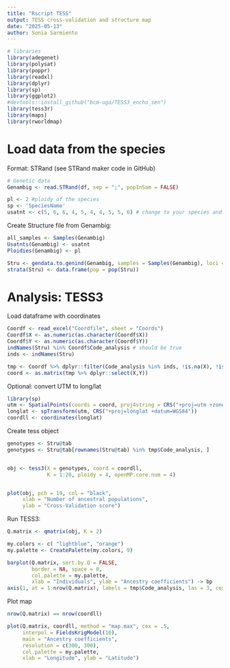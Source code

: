 ---
title: "Rscript TESS"
output: TESS cross-validation and structure map
date: "2025-05-13"
author: Sonia Sarmiento
---

```{r setup, include=FALSE}
# libraries
library(adegenet)
library(polysat)
library(poppr)
library(readxl)
library(dplyr)
library(sp)
library(ggplot2)
#devtools::install_github("bcm-uga/TESS3_encho_sen")
library(tess3r)
library(maps)
library(rworldmap)
```



# Load data from the species 
Format: STRand (see STRand maker code in GitHub)

```{r}
# Genetic data
Genambig <- read.STRand(df, sep = ";", popInSam = FALSE)

pl <- 2 #ploidy of the species
sp <- 'SpeciesName'
usatnt <- c(5, 6, 6, 4, 5, 4, 4, 5, 5, 6) # change to your species and number of loci

```

Create Structure file from Genambig:
```{r Create input}
all_samples <- Samples(Genambig)
Usatnts(Genambig) <- usatnt
Ploidies(Genambig) <- pl

Stru <- gendata.to.genind(Genambig, samples = Samples(Genambig), loci = Loci(Genambig))
strata(Stru) <- data.frame(pop = pop(Stru))

```



#  Analysis: TESS3

Load dataframe with coordinates
```{r Get coords}
Coordf <- read_excel("Coordfile", sheet = "Coords") 
Coordf$X <- as.numeric(as.character(Coordf$X))
Coordf$Y <- as.numeric(as.character(Coordf$Y))
indNames(Stru) %in% Coordf$Code_analysis # should be true
inds <- indNames(Stru)

tmp <- Coordf %>% dplyr::filter(Code_analysis %in% inds, !is.na(X), !is.na(Y)) 
coord <- as.matrix(tmp %>% dplyr::select(X,Y))

```


Optional: convert UTM to long/lat
```{r}
library(sp)
utm <- SpatialPoints(coords = coord, proj4string = CRS("+proj=utm +zone=28 +datum=WGS84"))
longlat <- spTransform(utm, CRS("+proj=longlat +datum=WGS84"))
coordll <- coordinates(longlat)


```


Create tess object
```{r}
genotypes <- Stru@tab
genotypes <- Stru@tab[rownames(Stru@tab) %in% tmp$Code_analysis, ]


obj <- tess3(X = genotypes, coord = coordll,
             K = 1:20, ploidy = 4, openMP.core.num = 4)


plot(obj, pch = 19, col = "black",
     xlab = "Number of ancestral populations",
     ylab = "Cross-Validation score")

```


Run TESS3:
```{r}
Q.matrix <- qmatrix(obj, K = 2)

my.colors <- c( "lightblue", "orange")
my.palette <- CreatePalette(my.colors, 9)

barplot(Q.matrix, sort.by.Q = FALSE, 
        border = NA, space = 0,
        col.palette = my.palette,
        xlab = "Individuals", ylab = "Ancestry coefficients") -> bp
axis(1, at = 1:nrow(Q.matrix), labels = tmp$Code_analysis, las = 3, cex.axis = .4) 

```


Plot map
```{r Plot map}
nrow(Q.matrix) == nrow(coordll)

plot(Q.matrix, coordll, method = "map.max", cex = .5,  
     interpol = FieldsKrigModel(10), 
     main = "Ancestry coefficients",
     resolution = c(300, 300),
     col.palette = my.palette,
     xlab = "Longitude", ylab = "Latitude")

```


